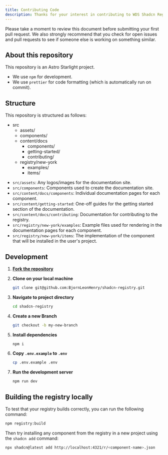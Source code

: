 ```yaml
---
title: Contributing Code
description: Thanks for your interest in contributing to WDS Shadcn Registry.
---
```



Please take a moment to review this document before submitting your first pull request. We also strongly recommend that you check for open issues and pull requests to see if someone else is working on something similar.

## About this repository

This repository is an Astro Starlight project.

- We use `npm` for development.
- We use `prettier` for code formatting (which is automatically run on commit).

## Structure

This repository is structured as follows:

<FileTree>

- src
  - assets/
  - components/
  - content/docs
    - components/
    - getting-started/
    - contributing/
  - registry/new-york
    - examples/
    - items/

</FileTree>

- `src/assets`: Any logos/images for the documentation site.
- `src/components`: Components used to create the documentation site.
- `src/content/docs/components`: Individual documentation pages for each component.
- `src/content/getting-started`: One-off guides for the getting started section of the documentation.
- `src/content/docs/contributing`: Documentation for contributing to the registry.
- `src/registry/new-york/examples`: Example files used for rendering in the documentation pages for each component.
- `src/registry/new-york/items`: The implementation of the component that will be installed in the user's project.

## Development

<Steps>

1. **[Fork the repository](https://github.com/BjornLeonHenry/shadcn-registry/fork)**
2. **Clone on your local machine**

   ```bash
   git clone git@github.com:BjornLeonHenry/shadcn-registry.git
   ```

3. **Navigate to project directory**

   ```bash
   cd shadcn-registry
   ```

4. **Create a new Branch**

   ```bash
   git checkout -b my-new-branch
   ```

5. **Install dependencies**

   ```bash
   npm i
   ```

6. **Copy `.env.example` to `.env`**

   ```bash
   cp .env.example .env
   ```

7. **Run the development server**

   ```bash
   npm run dev
   ```

</Steps>

## Building the registry locally

To test that your registry builds correctly, you can run the following command:

```bash
npm registry:build
```

Then try installing any component from the registry in a new project using the `shadcn add` command:

```bash
npx shadcn@latest add http://localhost:4321/r/<component-name>.json
```
